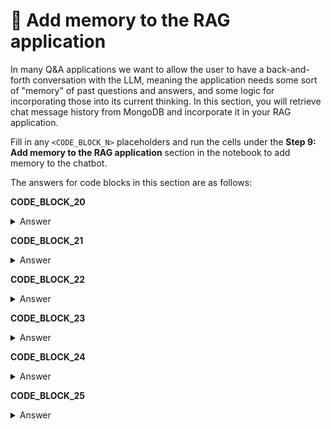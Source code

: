 
# 👐 Add memory to the RAG application

In many Q&A applications we want to allow the user to have a back-and-forth conversation with the LLM, meaning the application needs some sort of "memory" of past questions and answers, and some logic for incorporating those into its current thinking. In this section, you will retrieve chat message history from MongoDB and incorporate it in your RAG application.

Fill in any `<CODE_BLOCK_N>` placeholders and run the cells under the **Step 9: Add memory to the RAG application** section in the notebook to add memory to the chatbot.

The answers for code blocks in this section are as follows:

**CODE_BLOCK_20**

<details>
<summary>Answer</summary>
<div>
```python
history_collection.create_index("session_id")
```
<InfoButton title="Creating an Index" message={`This code creates an index on the collection. Let's break it down:

- history_collection: This is the collection you want to create an index on
- create_index(): This is a method of the collection object that takes a field name and creates an index on the collection

For example, if you had this collection:

\`\`\`python
history_collection = mongodb_client["mongodb_genai_devday"]["chat_history"]
\`\`\`

The code would create an index on the collection.

\`\`\`python
<pymongo.collection.Collection object at 0x1234567890>
\`\`\`

This is the collection object that you can use to create an index on the collection.

`} />

</div>
</details>

**CODE_BLOCK_21**

<details>
<summary>Answer</summary>
<div>
```python
history_collection.insert_one(message)
```
<InfoButton title="Inserting a Message" message={`This code inserts a message into the collection. Let's break it down:

- history_collection: This is the collection you want to insert a message into
- insert_one(): This is a method of the collection object that takes a message and inserts it into the collection

For example, if you had this message:

\`\`\`python
message = {"session_id": "123", "role": "user", "content": "What is MongoDB Atlas?"}
\`\`\`

The code would insert the message into the collection.

\`\`\`python
<pymongo.collection.Collection object at 0x1234567890>
\`\`\`

This is the collection object that you can use to insert a message into the collection.

`} />

</div>
</details>

**CODE_BLOCK_22**

<details>
<summary>Answer</summary>
<div>
```python
history_collection.find({"session_id": session_id}).sort("timestamp", 1)
```
<InfoButton title="Finding Messages" message={`This code finds messages in the collection. Let's break it down:

- history_collection: This is the collection you want to find messages in
- find(): This is a method of the collection object that takes a query and returns a list of messages

For example, if you had this query:

\`\`\`python
session_id = "123"
\`\`\`

The code would return a list of messages in the collection.

\`\`\`python
[
    {"session_id": "123", "role": "user", "content": "What is MongoDB Atlas?"}
]
\`\`\`

This is the list of messages that you can use to retrieve the chat history.

`} />

</div>
</details>

**CODE_BLOCK_23**

<details>
<summary>Answer</summary>
<div>
```python
retrieve_session_history(session_id)
```
<InfoButton title="Retrieving Session History" message={`This code retrieves the chat history for a given session ID. Let's break it down:

- retrieve_session_history(): This is a function you've defined that takes a session ID and returns a list of messages
- session_id: This is the session ID you want to retrieve the chat history for

For example, if you had this session ID:

\`\`\`python
session_id = "123"
\`\`\`

The retrieve_session_history() function would return a list of messages in the collection.

\`\`\`python
[
    {"session_id": "123", "role": "user", "content": "What is MongoDB Atlas?"}
]
\`\`\`

This is the list of messages that you can use to retrieve the chat history.

`} />

</div>
</details>

**CODE_BLOCK_24**

<details>
<summary>Answer</summary>
<div>
```python
{"role": "user", "content": user_query}
```
<InfoButton title="Storing Chat Message" message={`This code stores a chat message in the collection. Let's break it down:

- store_chat_message(): This is a function you've defined that takes a session ID, role, and content and stores it in the collection
- session_id: This is the session ID you want to store the chat message for
- role: This is the role of the message (user or assistant)
- user_query: This is the user query you want to store

For example, if you had this user query:

\`\`\`python
user_query = "What is MongoDB Atlas?"
\`\`\`

The code would store the user query in the collection.

\`\`\`python
<pymongo.collection.Collection object at 0x1234567890>
\`\`\`

This is the collection object that you can use to store the chat message in the collection.

`} />

</div>
</details>

**CODE_BLOCK_25**

<details>
<summary>Answer</summary>
<div>
```python
store_chat_message(session_id, "user", user_query)
store_chat_message(session_id, "assistant", answer)
```
<InfoButton title="Storing Chat Message" message={`This code stores a chat message in the collection. Let's break it down:

- store_chat_message(): This is a function you've defined that takes a session ID, role, and content and stores it in the collection
- session_id: This is the session ID you want to store the chat message for
- role: This is the role of the message (user or assistant)
- user_query: This is the user query you want to store
- answer: This is the answer you want to store

For example, if you had this user query:

\`\`\`python
user_query = "What is MongoDB Atlas?"
\`\`\`

The code would store the user query in the collection.

\`\`\`python
<pymongo.collection.Collection object at 0x1234567890>
\`\`\`

This is the collection object that you can use to store the chat message in the collection.

`} />

</div>
</details>